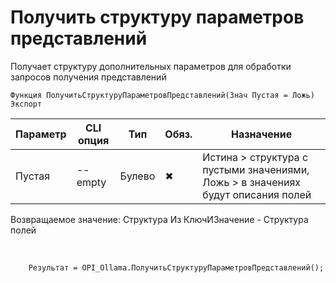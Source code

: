 ﻿---
sidebar_position: 6
---


# Получить структуру параметров представлений
 Получает структуру дополнительных параметров для обработки запросов получения представлений



`Функция ПолучитьСтруктуруПараметровПредставлений(Знач Пустая = Ложь) Экспорт`

  | Параметр | CLI опция | Тип | Обяз. | Назначение |
  |-|-|-|-|-|
  | Пустая | --empty | Булево | &#x2716; | Истина > структура с пустыми значениями, Ложь > в значениях будут описания полей |

  
  Возвращаемое значение:   Структура Из КлючИЗначение - Структура полей

<br/>




```bsl title="Пример использования для 1С:Предприятие/OneScript"
    Результат = OPI_Ollama.ПолучитьСтруктуруПараметровПредставлений();
```
    





